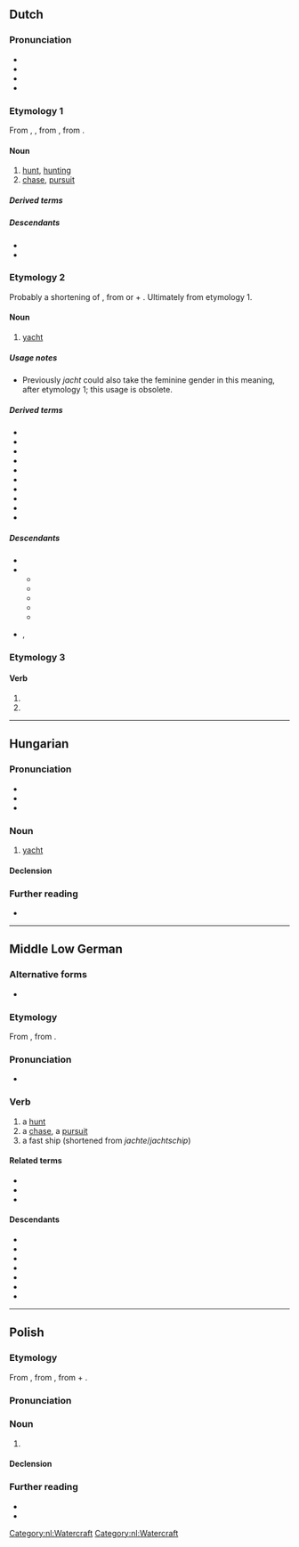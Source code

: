 {{also|Jacht}}
==Dutch==
{{wikipedia|dab=jacht|lang=nl}}

===Pronunciation===
* {{IPA|nl|/jɑxt/}}
* {{audio|nl|Nl-jacht.ogg|Audio}}
* {{hyphenation|nl|jacht}}
* {{rhymes|nl|ɑxt|s=1}}

===Etymology 1===
From {{inh|nl|dum|jacht}}, {{m|dum|jaget}}, from {{inh|nl|odt|*jagot}}, from {{inh|nl|gmw-pro|*jagōþu||hunt, hunting}}.

====Noun====
{{nl-noun|f|-|-}}

# [[hunt]], [[hunting]]
# [[chase]], [[pursuit]]

=====Derived terms=====
{{der4|nl|drijfjacht|heksenjacht|hertenjacht|jachthuis|jachtig|jachtklok|jachtopziener|jachtseizoen|jachtslot|jachtsport|jachttrofee|jachtvliegtuig|konijnenjacht|koopjesjacht|spokenjacht|sportjacht|trofeejacht|walvisjacht}}

=====Descendants=====
* {{desc|af|jag}}
* {{desc|dcr|[[jaak]], [[jak]]}}

===Etymology 2===
Probably a shortening of {{m|nl|jachtschip}}, from {{m|nl|jacht|t=hunt}} or {{m|nl|jachten||to hurry}} + {{m|nl|schip||ship}}. Ultimately from etymology 1.

====Noun====
{{nl-noun|n|-en|jachtje}}

# [[yacht]] {{gloss|fast, light and now often [[luxurious]] (sailing) [[boat]]}} {{defdate|from early 16th c.}}
#: {{syn|nl|jachtschip|jachtschuit}}

=====Usage notes=====
* Previously ''jacht'' could also take the feminine gender in this meaning, after etymology 1; this usage is obsolete.

=====Derived terms=====
* {{l|nl|adviesjacht}}
* {{l|nl|jachthaven}}
* {{l|nl|jachtschip}}
* {{l|nl|jachtschuit}}
* {{l|nl|jachtwerf}}
* {{l|nl|motorjacht}}
* {{l|nl|oorlogsjacht}}
* {{l|nl|plezierjacht}}
* {{l|nl|speeljacht}}
* {{l|nl|zeiljacht}}

=====Descendants=====
* {{desc|af|jag}}
* {{desc|en|yacht|bor=1}}
** {{desc|da|yacht|bor=1}}
** {{desc|fo|jakt|bor=1}}
** {{desc|nb|yacht|bor=1}}
** {{desc|nn|yacht|bor=1}}
** {{desc|sv|yacht|bor=1}}
* {{desc|de|Jacht|bor=1}}, {{l|de|Yacht}}

===Etymology 3===
{{nonlemma}}

====Verb====
{{head|nl|verb form}}

# {{nl-verb form of|p=123|n=sg|t=pres|m=ind|jachten}}
# {{nl-verb form of|m=imp|jachten}}

[[Category:nl:Watercraft]]
[[Category:nl:Watercraft]]

----

==Hungarian==

===Pronunciation===
* {{hu-IPA}}
* {{hyphenation|hu|jacht}}
* {{rhymes|hu|ɒxt|s=1}}

===Noun===
{{hu-noun|ok}}

# [[yacht]] {{gloss|luxurious sailing boat}}

====Declension====
{{hu-infl-nom|jachto|o}}{{hu-pos-otok|jacht|j|jai}}

===Further reading===
* {{R:ErtSz}}

{{topics|hu|Watercraft}}

----

==Middle Low German==

===Alternative forms===
* {{alter|gml|jâget}}

===Etymology===
From {{inh|gml|osx|*jagōt}}, from {{inh|gml|gmw-pro|*jagōþu||hunt, hunting}}.

===Pronunciation===
* {{IPA|gml|/jaxt/}}

===Verb===
{{head|gml|noun|g=f}}

# a [[hunt]]
# a [[chase]], a [[pursuit]]
# a fast ship (shortened from ''jachte''/''jachtschip'')

====Related terms====
* {{l|gml|jachteren}}
* {{l|gml|jagen}}
* {{l|gml|jachte}}

====Descendants====
* {{desc|nds-de|Jaggt}}
* {{desc|pdt|Jacht}}
* {{desc|da|jagt|bor=1}}
* {{desc|fo|jakt|bor=1}}
* {{desc|lv|jakts|bor=1}}
* {{desc|no|jakt|bor=1}}
* {{desc|sv|jakt|bor=1}}

----

==Polish==
{{wp|lang=pl}}

===Etymology===
From {{bor|pl|nl|jaghte}}, from {{m|nl|jaghtschip|t=fast pirate ship}}, from {{m|nl|jacht|t=hunt}} + {{m|nl|schip}}.

===Pronunciation===
{{pl-p|a=Pl-jacht.ogg}}

===Noun===
{{pl-noun|m-in}}

# {{l|en|yacht}}

====Declension====
{{pl-decl-noun-m-in}}

===Further reading===
* {{R:pl:WSJP}}
* {{R:PWN}}

{{C|pl|Watercraft}}